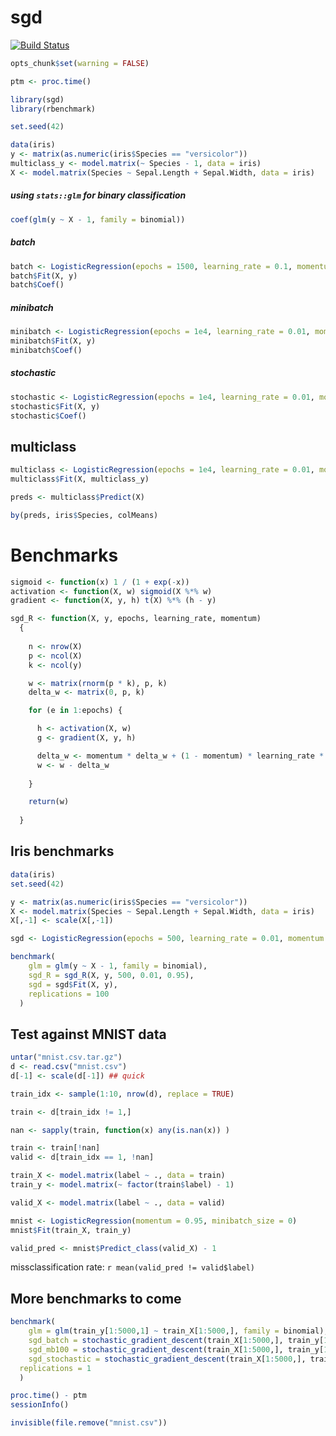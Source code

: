 sgd
===========

[![Build Status](https://travis-ci.org/jlburkhead/sgd.png?branch=master)](https://travis-ci.org/jlburkhead/sgd)

```r

opts_chunk$set(warning = FALSE)

```

```r

ptm <- proc.time()

library(sgd)
library(rbenchmark)

set.seed(42)

data(iris)
y <- matrix(as.numeric(iris$Species == "versicolor"))
multiclass_y <- model.matrix(~ Species - 1, data = iris)
X <- model.matrix(Species ~ Sepal.Length + Sepal.Width, data = iris)

```

##### using `stats::glm` for binary classification

```r

coef(glm(y ~ X - 1, family = binomial))

```


##### batch

```r

batch <- LogisticRegression(epochs = 1500, learning_rate = 0.1, momentum = 0.99, minibatch_size = 0)
batch$Fit(X, y)
batch$Coef()

```

##### minibatch

```r

minibatch <- LogisticRegression(epochs = 1e4, learning_rate = 0.01, momentum = 0.99, minibatch_size = 10)
minibatch$Fit(X, y)
minibatch$Coef()

```

##### stochastic

```r

stochastic <- LogisticRegression(epochs = 1e4, learning_rate = 0.01, momentum = 0.99, minibatch_size = 1)
stochastic$Fit(X, y)
stochastic$Coef()

```

## multiclass

```r

multiclass <- LogisticRegression(epochs = 1e4, learning_rate = 0.01, momentum = 0.99, minibatch_size = 10)
multiclass$Fit(X, multiclass_y)

preds <- multiclass$Predict(X)

by(preds, iris$Species, colMeans)

```

# Benchmarks

```r

sigmoid <- function(x) 1 / (1 + exp(-x))
activation <- function(X, w) sigmoid(X %*% w)
gradient <- function(X, y, h) t(X) %*% (h - y)

sgd_R <- function(X, y, epochs, learning_rate, momentum)
  {
    
    n <- nrow(X)
    p <- ncol(X)
    k <- ncol(y)

    w <- matrix(rnorm(p * k), p, k)
    delta_w <- matrix(0, p, k)

    for (e in 1:epochs) {

      h <- activation(X, w)
      g <- gradient(X, y, h)

      delta_w <- momentum * delta_w + (1 - momentum) * learning_rate * g
      w <- w - delta_w
      
    }

    return(w)
    
  }

```

## Iris benchmarks

```r

data(iris)
set.seed(42)

y <- matrix(as.numeric(iris$Species == "versicolor"))
X <- model.matrix(Species ~ Sepal.Length + Sepal.Width, data = iris)
X[,-1] <- scale(X[,-1])

sgd <- LogisticRegression(epochs = 500, learning_rate = 0.01, momentum = 0.95, minibatch_size = 0)

benchmark(
    glm = glm(y ~ X - 1, family = binomial),
    sgd_R = sgd_R(X, y, 500, 0.01, 0.95),
    sgd = sgd$Fit(X, y),
    replications = 100
  )

```

## Test against MNIST data

```r

untar("mnist.csv.tar.gz")
d <- read.csv("mnist.csv")
d[-1] <- scale(d[-1]) ## quick

train_idx <- sample(1:10, nrow(d), replace = TRUE)

train <- d[train_idx != 1,]

nan <- sapply(train, function(x) any(is.nan(x)) )

train <- train[!nan]
valid <- d[train_idx == 1, !nan]

train_X <- model.matrix(label ~ ., data = train)
train_y <- model.matrix(~ factor(train$label) - 1)

valid_X <- model.matrix(label ~ ., data = valid)

```

```r

mnist <- LogisticRegression(momentum = 0.95, minibatch_size = 0)
mnist$Fit(train_X, train_y)

valid_pred <- mnist$Predict_class(valid_X) - 1

```

missclassification rate: `r mean(valid_pred != valid$label)`


## More benchmarks to come

```r

benchmark(
    glm = glm(train_y[1:5000,1] ~ train_X[1:5000,], family = binomial),
    sgd_batch = stochastic_gradient_descent(train_X[1:5000,], train_y[1:5000, 1, drop = FALSE], 100, 0.01, 0.99, nrow(train_X), shuffle = FALSE),
    sgd_mb100 = stochastic_gradient_descent(train_X[1:5000,], train_y[1:5000, 1, drop = FALSE], 100, 0.01, 0.99, 100),
    sgd_stochastic = stochastic_gradient_descent(train_X[1:5000,], train_y[1:5000, 1, drop = FALSE], 100, 0.01, 0.99, 1),
  replications = 1
  )

```

```r

proc.time() - ptm
sessionInfo()

```

```r

invisible(file.remove("mnist.csv"))

```

